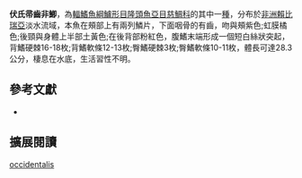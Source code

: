 {{Speciesbox
| name = 西域帚齒非鯽
| status = NT
| status_system = IUCN3.1
| image = 
| image_width = 260px
| image_caption = 
| genus = Sarotherodon
| species = occidentalis
| authority = [[Daget|Daget]], 1962
| synonyms = *''Tilapia occidentalis''<br /><small>Daget, 1962</small>
}}
'''伏氏帚齒非鯽'''，為[[輻鰭魚綱|輻鰭魚綱]][[鱸形目|鱸形目]][[隆頭魚亞目|隆頭魚亞目]][[慈鯛科|慈鯛科]]的其中一[[種|種]]，分布於[[非洲|非洲]][[賴比瑞亞|賴比瑞亞]]淡水流域，本魚在頰部上有兩列鱗片，下面咽骨的有齒，吻與頰紫色;虹膜橘色;後頸與身體上半部土黃色;在後背部粉紅色，腹鰭末端形成一個短白絲狀突起，背鰭硬棘16-18枚;背鰭軟條12-13枚;臀鰭硬棘3枚;臀鰭軟條10-11枚，體長可達28.3公分，棲息在水底，生活習性不明。

== 參考文獻 ==
*{{FishBase_species|genus=Sarotherodon|species=occidentalis |year=2013|month=5}}
== 擴展閱讀 ==
{{refbegin}}
{{wikispecies-inline|Sarotherodon occidentalis |西域帚齒非鯽}}
{{refend}}
{{Taxonbar|from=Q6418634}}

[[Category:帚齒非鯽屬|occidentalis]]


{{鱸形目小作品}}